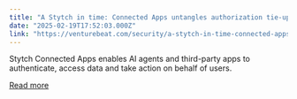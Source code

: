 ```yaml
---
title: "A Stytch in time: Connected Apps untangles authorization tie-ups for AI agents"
date: "2025-02-19T17:52:03.000Z"
link: "https://venturebeat.com/security/a-stytch-in-time-connected-apps-untangles-authorization-tie-ups-for-ai-agents/"
---
```


Stytch Connected Apps enables AI agents and third-party apps to authenticate, access data and take action on behalf of users.

[Read more](https://venturebeat.com/security/a-stytch-in-time-connected-apps-untangles-authorization-tie-ups-for-ai-agents/)
